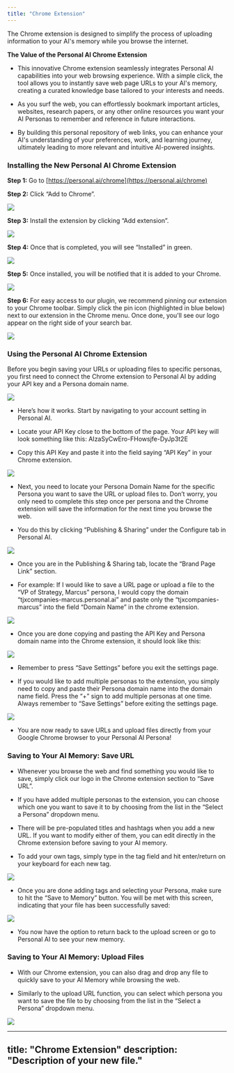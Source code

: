 ```yaml
---
title: "Chrome Extension"
---
```


The Chrome extension is designed to simplify the process of uploading information to your AI's memory while you browse the internet.

**The Value of the Personal AI Chrome Extension**

* This innovative Chrome extension seamlessly integrates Personal AI capabilities into your web browsing experience. With a simple click, the tool allows you to instantly save web page URLs to your AI's memory, creating a curated knowledge base tailored to your interests and needs.

* As you surf the web, you can effortlessly bookmark important articles, websites, research papers, or any other online resources you want your AI Personas to remember and reference in future interactions.

* By building this personal repository of web links, you can enhance your AI's understanding of your preferences, work, and learning journey, ultimately leading to more relevant and intuitive AI-powered insights.

### **Installing the New Personal AI Chrome Extension**

**Step 1:** Go to [https://personal.ai/chrome](https://personal.ai/chrome)

**Step 2:** Click “Add to Chrome”.

![](image.png)

**Step 3:** Install the extension by clicking “Add extension”.

![](image.png)

**Step 4:** Once that is completed, you will see “Installed” in green.

![](image.png)

**Step 5:** Once installed, you will be notified that it is added to your Chrome.

![](image.png)

**Step 6:** For easy access to our plugin, we recommend pinning our extension to your Chrome toolbar. Simply click the pin icon (highlighted in blue below) next to our extension in the Chrome menu. Once done, you'll see our logo appear on the right side of your search bar.

![](image.png)

### **Using the Personal AI Chrome Extension**

Before you begin saving your URLs or uploading files to specific personas, you first need to connect the Chrome extension to Personal AI by adding your API key and a Persona domain name.

![](image.png)

* Here’s how it works. Start by navigating to your account setting in Personal AI.

* Locate your API Key close to the bottom of the page. Your API key will look something like this: AIzaSyCwEro-FHowsjfe-DyJp3t2E

* Copy this API Key and paste it into the field saying “API Key” in your Chrome extension.

![](image.png)

* Next, you need to locate your Persona Domain Name for the specific Persona you want to save the URL or upload files to. Don’t worry, you only need to complete this step once per persona and the Chrome extension will save the information for the next time you browse the web.

* You do this by clicking “Publishing & Sharing” under the Configure tab in Personal AI.

![](image.png)

* Once you are in the Publishing & Sharing tab, locate the “Brand Page Link” section.

* For example: If I would like to save a URL page or upload a file to the “VP of Strategy, Marcus” persona, I would copy the domain “tjxcompanies-marcus.personal.ai” and paste only the “tjxcompanies-marcus” into the field “Domain Name” in the chrome extension.

![](image.png)

* Once you are done copying and pasting the API Key and Persona domain name into the Chrome extension, it should look like this:

![](image.png)

* Remember to press “Save Settings” before you exit the settings page.

* If you would like to add multiple personas to the extension, you simply need to copy and paste their Persona domain name into the domain name field. Press the “+” sign to add multiple personas at one time. Always remember to “Save Settings” before exiting the settings page.

![](image.png)

* You are now ready to save URLs and upload files directly from your Google Chrome browser to your Personal AI Persona!

### **Saving to Your AI Memory: Save URL**

* Whenever you browse the web and find something you would like to save, simply click our logo in the Chrome extension section to “Save URL”.

* If you have added multiple personas to the extension, you can choose which one you want to save it to by choosing from the list in the “Select a Persona” dropdown menu.

* There will be pre-populated titles and hashtags when you add a new URL. If you want to modify either of them, you can edit directly in the Chrome extension before saving to your AI memory.

* To add your own tags, simply type in the tag field and hit enter/return on your keyboard for each new tag.

![](image.png)

* Once you are done adding tags and selecting your Persona, make sure to hit the “Save to Memory” button. You will be met with this screen, indicating that your file has been successfully saved:

![](image.png)

* You now have the option to return back to the upload screen or go to Personal AI to see your new memory.

### **Saving to Your AI Memory: Upload Files**

* With our Chrome extension, you can also drag and drop any file to quickly save to your AI Memory while browsing the web.

* Similarly to the upload URL function, you can select which persona you want to save the file to by choosing from the list in the “Select a Persona” dropdown menu.

![](image.png)



---
title: "Chrome Extension"
description: "Description of your new file."
---
